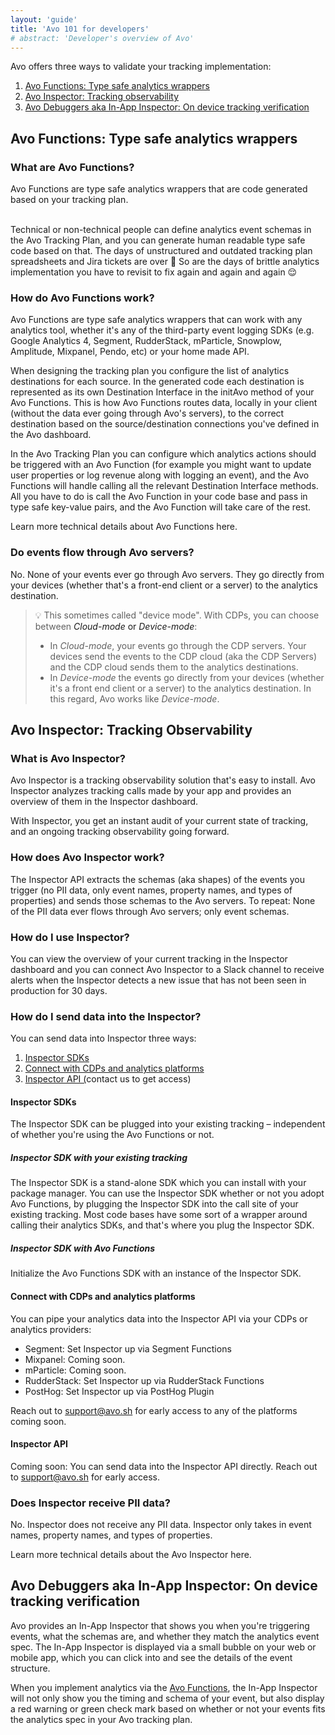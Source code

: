 ```yaml
---
layout: 'guide'
title: 'Avo 101 for developers'
# abstract: 'Developer's overview of Avo'
---
```



Avo offers three ways to validate your tracking implementation:

1.  <a href="#avo-functions-type-safe-analytics-wrappers">Avo Functions: Type safe analytics wrappers</a>
2.  <a href="#avo-inspector-tracking-observability">Avo Inspector: Tracking observability</a>
3.  <a href="#avo-debuggers-aka-in-app-inspector-on-device-tracking-verification">Avo Debuggers aka In-App Inspector: On device tracking verification</a>


## Avo Functions: Type safe analytics wrappers

### What are Avo Functions?

<Link passHref href="/implementation/avo-functions-overview"><a>Avo Functions</a></Link> are 
type safe analytics wrappers that are code generated based on your <Link passHref href="/workspace"><a>tracking plan</a></Link>. <br/> <br/> 

Technical or non-technical people can define analytics event schemas in the <Link passHref href="/workspace"><a>Avo Tracking Plan</a></Link>, 
and you can generate human readable type safe code based on that. The days of unstructured 
and outdated tracking plan spreadsheets and Jira tickets are over 🥳 So are the days of brittle 
analytics implementation you have to revisit to fix again and again and again 😌

### How do Avo Functions work?

Avo Functions are type safe analytics wrappers that can work with any analytics tool, whether it's any of the third-party event logging SDKs (e.g. 
Google Analytics 4, Segment, RudderStack, mParticle, Snowplow, Amplitude, Mixpanel, Pendo, 
etc) or your home made API.

When designing the tracking plan you configure the list of analytics destinations for each source. In the generated code each destination is 
represented as its own Destination Interface in the initAvo method of your Avo Functions. This is how Avo Functions routes data, 
locally in your client (without the data ever going through Avo's servers), to the correct destination based on the source/destination connections 
you've defined in the Avo dashboard.

In the <Link passHref href="/workspace"><a>Avo Tracking Plan</a></Link> you can configure which analytics <Link passHref href="/workspace/tracking-plan/events#a-nameactionsa-actions"><a>actions</a></Link> 
should be triggered with an Avo Function (for example you might want to update user properties or log revenue along with logging an event), and the Avo Functions 
will handle calling all the relevant Destination Interface methods. All you have to do is call the Avo Function in your 
code base and pass in type safe key-value pairs, and the Avo Function will take care of the rest.

Learn more technical details about <Link passHref href="/implementation/avo-functions-overview"><a>Avo Functions here</a></Link>.

### Do events flow through Avo servers?

No. None of your events ever go through Avo servers. They go directly from your devices (whether that's 
a front-end client or a server) to the analytics destination.

> 💡 This sometimes called "device mode". With CDPs, you can choose between <Link passHref href="https://segment.com/docs/guides/intro-impl/#connection-modes"><a>_Cloud-mode_ or _Device-mode_</a></Link>:
> - In _Cloud-mode_, your events go through the CDP servers. Your devices send the events to the CDP cloud (aka the CDP Servers) and the CDP cloud sends them to the analytics destinations.
> - In _Device-mode_ the events go directly from your devices (whether it's a front end client or a server) to the analytics destination.
> In this regard, Avo works like _Device-mode_.

## Avo Inspector: Tracking Observability

### What is Avo Inspector?

Avo Inspector is a tracking observability solution that's easy to install. Avo Inspector analyzes tracking calls made by your app and provides an overview of them in the Inspector dashboard.

With Inspector, you get an instant audit of your current state of tracking, and an ongoing tracking observability going forward.

### How does Avo Inspector work?

The Inspector API extracts the schemas (aka shapes) of the events you trigger (no PII data, 
only event names, property names, and types of properties) and sends those schemas to 
the Avo servers. To repeat: None of the PII data ever flows through Avo servers; only event schemas.

### How do I use Inspector?

You can view the overview of your current tracking in the <Link passHref href="/workspace/inspector"><a>Inspector dashboard</a></Link> and you can connect Avo Inspector to a Slack channel to receive alerts when the Inspector detects 
a new issue that has not been seen in production for 30 days.

### How do I send data into the Inspector?

You can send data into Inspector three ways:

1.  <a href="#inspector-sdks">Inspector SDKs</a>
2.  <a href="#connect-with-cdps-and-analytics-platforms">Connect with CDPs and analytics platforms</a>
3.  <a href="#inspector-api">Inspector API (<Link passHref href="/help/troubleshooting"><a>contact us to get access</a></Link>)</a>


#### Inspector SDKs

The Inspector SDK can be plugged into your existing tracking – independent of whether 
you're using the Avo Functions or not.

##### Inspector SDK with your existing tracking

The Inspector SDK is a stand-alone SDK which you can install with your package manager.
You can use the Inspector SDK whether or not you adopt Avo Functions, by plugging the 
Inspector SDK into the call site of your existing tracking. Most code bases 
have some sort of a wrapper around calling their analytics SDKs, and that's where you 
plug the Inspector SDK.

##### Inspector SDK with Avo Functions

Initialize the Avo Functions SDK with an instance of the Inspector SDK.

#### Connect with CDPs and analytics platforms

You can pipe your analytics data into the Inspector API via your CDPs or analytics providers:

- Segment: <Link passHref href="/workspace/connect-inspector-to-segment"><a>Set Inspector up via Segment Functions</a></Link>
- Mixpanel: Coming soon.
- mParticle: Coming soon.
- RudderStack: <Link passHref href="/workspace/connect-inspector-to-rudderstack"><a>Set Inspector up via RudderStack Functions</a></Link>
- PostHog: <Link passHref href="/workspace/connect-inspector-to-posthog"><a>Set Inspector up via PostHog Plugin</a></Link>

Reach out to support@avo.sh for early access to any of the platforms coming soon.

#### Inspector API

Coming soon: You can send data into the Inspector API directly. Reach out to support@avo.sh for early access.

### Does Inspector receive PII data?

No. Inspector does not receive any PII data. Inspector only takes in event names, 
property names, and types of properties.

Learn more technical details about the <Link passHref href="/implementation/avo-inspector-overview"><a>Avo Inspector here</a></Link>.

## Avo Debuggers aka In-App Inspector: On device tracking verification

Avo provides an <Link passHref href="/implementation/start-using-visual-debugger"><a>In-App Inspector</a></Link> that shows you when you're triggering events, what the schemas are,
and whether they match the analytics event spec. The In-App Inspector is displayed via a small bubble 
on your web or mobile app, which you can click into and see the details of the event structure.

When you implement analytics via the <a href="#avo-functions-type-safe-analytics-wrappers">Avo Functions</a>, the In-App Inspector will not only show you 
the timing and schema of your event, but also display a red warning or green check mark based on 
whether or not your events fits the analytics spec in your Avo tracking plan.

